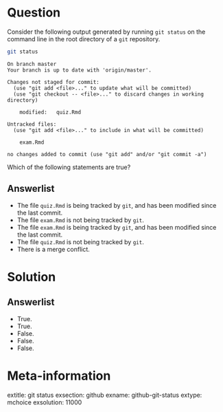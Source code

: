 Question
========

Consider the following output generated by running `git status` on the command line in the root directory of a `git` repository. 

```bash
git status
```


```
On branch master
Your branch is up to date with 'origin/master'.

Changes not staged for commit:
  (use "git add <file>..." to update what will be committed)
  (use "git checkout -- <file>..." to discard changes in working directory)

	modified:   quiz.Rmd

Untracked files:
  (use "git add <file>..." to include in what will be committed)

	exam.Rmd

no changes added to commit (use "git add" and/or "git commit -a")
```

Which of the following statements are true? 

Answerlist
----------
* The file `quiz.Rmd` is being tracked by `git`, and has been modified since the last commit. 
* The file `exam.Rmd` is not being tracked by `git`.
* The file `exam.Rmd` is being tracked by `git`, and has been modified since the last commit. 
* The file `quiz.Rmd` is not being tracked by `git`.
* There is a merge conflict.

Solution
========

Answerlist
----------
* True.
* True.
* False.
* False.
* False.

Meta-information
================
extitle: git status
exsection: github
exname: github-git-status
extype: mchoice
exsolution: 11000
